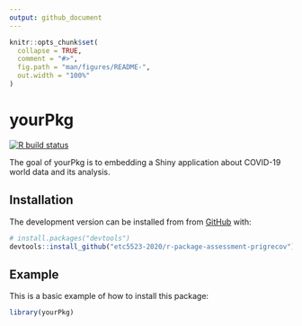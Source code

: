 ```yaml
---
output: github_document
---
```


<!-- README.md is generated from README.Rmd. Please edit that file -->

```r
knitr::opts_chunk$set(
  collapse = TRUE,
  comment = "#>",
  fig.path = "man/figures/README-",
  out.width = "100%"
)
```

# yourPkg

<!-- badges: start -->
[![R build status](https://github.com/etc5523-2020/r-package-assessment-prigrecov/workflows/R-CMD-check/badge.svg)](https://github.com/etc5523-2020/r-package-assessment-prigrecov/actions)
<!-- badges: end -->

The goal of yourPkg is to embedding a Shiny application about COVID-19 world data and its analysis.

## Installation

The development version can be installed from from [GitHub](https://github.com/) with:

``` r
# install.packages("devtools")
devtools::install_github("etc5523-2020/r-package-assessment-prigrecov")
```
## Example

This is a basic example of how to install this package:

```r
library(yourPkg)
```
